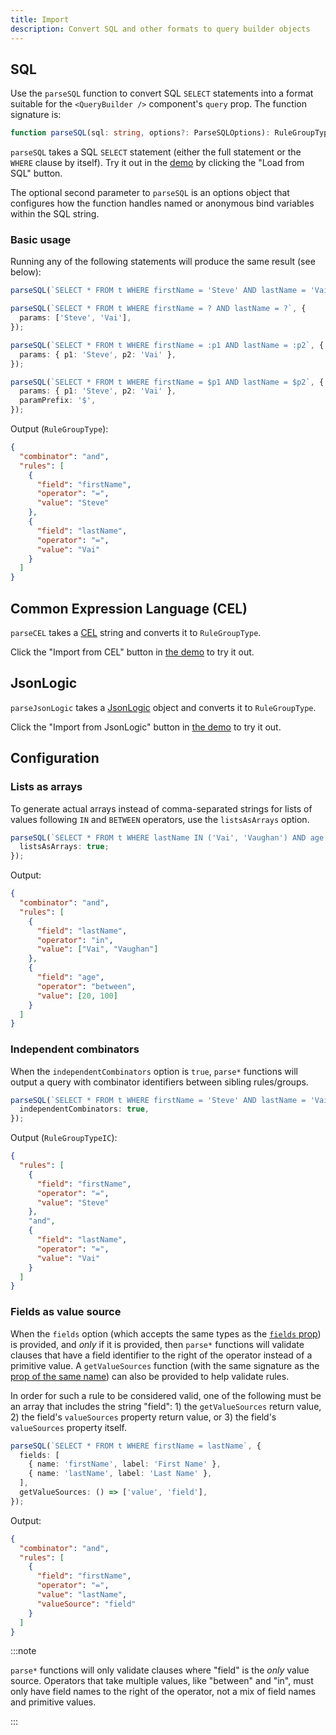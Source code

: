 ```yaml
---
title: Import
description: Convert SQL and other formats to query builder objects
---
```



<TypeScriptAdmonition />

## SQL

Use the `parseSQL` function to convert SQL `SELECT` statements into a format suitable for the `<QueryBuilder />` component's `query` prop. The function signature is:

```ts
function parseSQL(sql: string, options?: ParseSQLOptions): RuleGroupTypeAny;
```

`parseSQL` takes a SQL `SELECT` statement (either the full statement or the `WHERE` clause by itself). Try it out in the [demo](https://react-querybuilder.js.org/react-querybuilder/) by clicking the "Load from SQL" button.

The optional second parameter to `parseSQL` is an options object that configures how the function handles named or anonymous bind variables within the SQL string.

### Basic usage

Running any of the following statements will produce the same result (see below):

```ts
parseSQL(`SELECT * FROM t WHERE firstName = 'Steve' AND lastName = 'Vai'`);

parseSQL(`SELECT * FROM t WHERE firstName = ? AND lastName = ?`, {
  params: ['Steve', 'Vai'],
});

parseSQL(`SELECT * FROM t WHERE firstName = :p1 AND lastName = :p2`, {
  params: { p1: 'Steve', p2: 'Vai' },
});

parseSQL(`SELECT * FROM t WHERE firstName = $p1 AND lastName = $p2`, {
  params: { p1: 'Steve', p2: 'Vai' },
  paramPrefix: '$',
});
```

Output (`RuleGroupType`):

```json
{
  "combinator": "and",
  "rules": [
    {
      "field": "firstName",
      "operator": "=",
      "value": "Steve"
    },
    {
      "field": "lastName",
      "operator": "=",
      "value": "Vai"
    }
  ]
}
```

## Common Expression Language (CEL)

`parseCEL` takes a [CEL](https://github.com/google/cel-spec) string and converts it to `RuleGroupType`.

Click the "Import from CEL" button in [the demo](https://react-querybuilder.js.org/react-querybuilder) to try it out.

## JsonLogic

`parseJsonLogic` takes a [JsonLogic](https://jsonlogic.com/) object and converts it to `RuleGroupType`.

Click the "Import from JsonLogic" button in [the demo](https://react-querybuilder.js.org/react-querybuilder) to try it out.

## Configuration

### Lists as arrays

To generate actual arrays instead of comma-separated strings for lists of values following `IN` and `BETWEEN` operators, use the `listsAsArrays` option.

```ts
parseSQL(`SELECT * FROM t WHERE lastName IN ('Vai', 'Vaughan') AND age BETWEEN 20 AND 100`, {
  listsAsArrays: true;
});
```

Output:

```json
{
  "combinator": "and",
  "rules": [
    {
      "field": "lastName",
      "operator": "in",
      "value": ["Vai", "Vaughan"]
    },
    {
      "field": "age",
      "operator": "between",
      "value": [20, 100]
    }
  ]
}
```

### Independent combinators

When the `independentCombinators` option is `true`, `parse*` functions will output a query with combinator identifiers between sibling rules/groups.

```ts
parseSQL(`SELECT * FROM t WHERE firstName = 'Steve' AND lastName = 'Vai'`, {
  independentCombinators: true,
});
```

Output (`RuleGroupTypeIC`):

```json
{
  "rules": [
    {
      "field": "firstName",
      "operator": "=",
      "value": "Steve"
    },
    "and",
    {
      "field": "lastName",
      "operator": "=",
      "value": "Vai"
    }
  ]
}
```

### Fields as value source

When the `fields` option (which accepts the same types as the [`fields` prop](./querybuilder#fields)) is provided, and _only_ if it is provided, then `parse*` functions will validate clauses that have a field identifier to the right of the operator instead of a primitive value. A `getValueSources` function (with the same signature as the [prop of the same name](./querybuilder#getvaluesources)) can also be provided to help validate rules.

In order for such a rule to be considered valid, one of the following must be an array that includes the string "field": 1) the `getValueSources` return value, 2) the field's `valueSources` property return value, or 3) the field's `valueSources` property itself.

```ts
parseSQL(`SELECT * FROM t WHERE firstName = lastName`, {
  fields: [
    { name: 'firstName', label: 'First Name' },
    { name: 'lastName', label: 'Last Name' },
  ],
  getValueSources: () => ['value', 'field'],
});
```

Output:

```json
{
  "combinator": "and",
  "rules": [
    {
      "field": "firstName",
      "operator": "=",
      "value": "lastName",
      "valueSource": "field"
    }
  ]
}
```

:::note

`parse*` functions will only validate clauses where "field" is the _only_ value source. Operators that take multiple values, like "between" and "in", must only have field names to the right of the operator, not a mix of field names and primitive values.

:::
